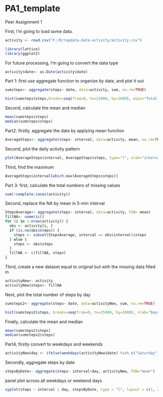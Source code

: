 PA1_template
==============

Peer Assignment 1

First, I'm going to load some data.

```r
activity <- read.csv("F:/R/repdata-data-activity/activity.csv")

library(lattice)
library(ggplot2)
```

For future processing, I'm going to convert the data type

```r
activity$date<- as.Date(activity$date)
```

Part 1: first use aggregate function to organize by date, and plot it out

```r
sumsteps<- aggregate(steps~ date, data=activity, sum, na.rm=TRUE)

hist(sumsteps$steps,breaks=seq(from=0, to=25000, by=1000), main="Total steps by day", xlab="Days", ylab="Steps",col="red")
```

Second, calculate the mean and median

```r
mean(sumsteps$steps)
median(sumsteps$steps)
```

Part2: firstly, aggregate the data by applying mean function

```r
AverageSteps<- aggregate(steps~ interval, data=activity, mean, na.rm=TRUE)
```

Second, plot the daily activity pattern
```r
plot(AverageSteps$interval, AverageSteps$steps, type="l", xlab="interval", ylab="average steps", main="Average Number of Steps", col="blue")
```

Third, find the maximum
```r
AverageSteps$interval[which.max(AverageSteps$steps)]
```

Part 3: first, calculate the total numbers of missing values
```r
sum(!complete.cases(activity))
```

Second, replace the NA by mean in 5-min interval
```r
StepsAverage<- aggregate(steps~ interval, data=activity, FUN= mean)
fillNA<- numeric()
for (i in 1:nrow(activity)) {
  obs <- activity[i, ]
  if (is.na(obs$steps)) {
    steps <- subset(StepsAverage, interval == obs$interval)$steps
  } else {
    steps <- obs$steps
  }
  fillNA <- c(fillNA, steps)
}
```

Third, create a new dataset equal to original but with the missing data filled in
```r
activityNew<- activity
activityNew$steps<- fillNA
```

Next, plot the total number of steps by day
```r
sumsteps2<- aggregate(steps~ date, data=activityNew, sum, na.rm=TRUE)

hist(sumsteps2$steps, breaks=seq(from=0, to=25000, by=1000), xlab="Days", ylab="Steps", main="Total steps by day", col="red")
```

Finally, calculate the mean and median
```r
mean(sumsteps2$steps)
median(sumsteps2$steps)
```

Part4, firstly convert to weekdays and weekends
```r
activityNew$day <- ifelse(weekdays(activityNew$date) %in% c("Saturday", "Sunday"),'weekend','weekday')
```

Secondly, aggregate steps by date
```r
stepsByDate<- aggregate(steps~ interval+day, activityNew, FUN="mean")
```

panel plot across all weekdays or weekend days
```r
xyplot(steps ~ interval | day, stepsByDate, type = "l", layout = c(1, 2), xlab = "Interval", ylab = "Number of steps", col="blue")
```
